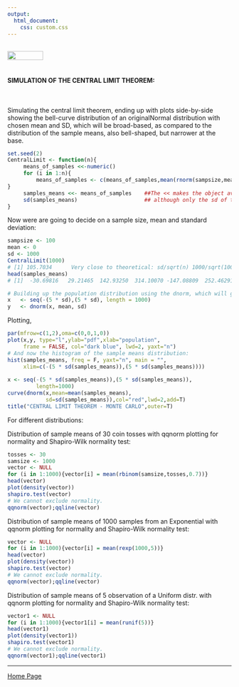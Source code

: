 ```yaml
---
output: 
  html_document:
    css: custom.css
---
```


<br>
<a href="http://rinterested.github.io/statistics/index.html">
<img HEIGHT="20" WIDTH="80" src="https://cloud.githubusercontent.com/assets/9312897/10556783/a27a26fa-745c-11e5-9b1a-2d5bd737387a.PNG"></a>
<br><br>

#### SIMULATION OF THE CENTRAL LIMIT THEOREM:
<br>

Simulating the central limit theorem, ending up with plots side-by-side showing the bell-curve distribution of an originalNormal distribution with chosen mean and SD, which will be broad-based, as compared to the distribution of the sample means, also bell-shaped, but narrower at the base.

```r
set.seed(2)
CentralLimit <- function(n){
     means_of_samples <<-numeric()
     for (i in 1:n){
         means_of_samples <- c(means_of_samples,mean(rnorm(sampsize,mean,sd)))
}
     samples_means <<- means_of_samples    ##The << makes the object available outside the function.
     sd(samples_means)                     ## although only the sd of the samples_means will be returned
}
```


Now were are going to decide on a sample size, mean and standard deviation:

```r
sampsize <- 100
mean <- 0
sd <- 1000
CentralLimit(1000)
# [1] 105.7034      Very close to theoretical: sd/sqrt(n) 1000/sqrt(100) = 100.
head(samples_means)
# [1]  -30.69816   29.21465  142.93250  314.10070 -147.08809  252.46291 

# Building up the population distribution using the dnorm, which will give the pdf value for every quantile fed into it:
x   <- seq(-(5 * sd),(5 * sd), length = 1000)
y   <- dnorm(x, mean, sd)
```

Plotting,

```r
par(mfrow=c(1,2),oma=c(0,0,1,0))
plot(x,y, type="l",ylab="pdf",xlab="population",
     frame = FALSE, col="dark blue", lwd=2, yaxt="n")
# And now the histogram of the sample means distribution:
hist(samples_means, freq = F, yaxt="n", main = "",
     xlim=c(-(5 * sd(samples_means)),(5 * sd(samples_means))))
     
x <- seq(-(5 * sd(samples_means)),(5 * sd(samples_means)),
         length=1000)
curve(dnorm(x,mean=mean(samples_means),
            sd=sd(samples_means)),col="red",lwd=2,add=T)
title("CENTRAL LIMIT THEOREM - MONTE CARLO",outer=T)
```

For different distributions:

Distribution of sample means of 30 coin tosses with qqnorm plotting for normality and Shapiro-Wilk normality test:

```r
tosses <- 30
samsize <- 1000
vector <- NULL
for (i in 1:1000){vector[i] = mean(rbinom(samsize,tosses,0.7))}
head(vector)
plot(density(vector))
shapiro.test(vector)
# We cannot exclude normality.
qqnorm(vector);qqline(vector)
```

Distribution of sample means of $1000$ samples from an Exponential with qqnorm plotting for normality and Shapiro-Wilk normality test:

```r
vector <- NULL
for (i in 1:1000){vector[i] = mean(rexp(1000,5))}
head(vector)
plot(density(vector))
shapiro.test(vector)
# We cannot exclude normality.
qqnorm(vector);qqline(vector)
```

Distribution of sample means of $5$ observation of a Uniform distr. with qqnorm plotting for normality and Shapiro-Wilk normality test:

```r
vector1 <- NULL
for (i in 1:1000){vector1[i] = mean(runif(5))}
head(vector1)
plot(density(vector1))
shapiro.test(vector1)
# We cannot exclude normality.
qqnorm(vector1);qqline(vector1)
```

---

<a href="http://rinterested.github.io/statistics/index.html">Home Page</a>